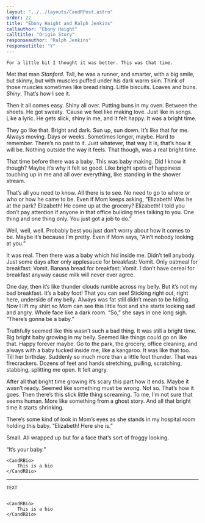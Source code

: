 ```yaml
---
layout: "../../layouts/CandRPost.astro"
order: 22
title: "Ebony Haight and Ralph Jenkins"
callauthor: "Ebony Haight"
calltitle: "Origin Story"
responseauthor: "Ralph Jenkins"
responsetitle: "Y"
---
```



<CandRItem id="call" title={frontmatter.calltitle} author={frontmatter.callauthor}>

	For a little bit I thought it was better. This was that time. 

Met that man *Stanford*. Tall, he was a runner, and smarter, with a big smile, but skinny, but with muscles puffed under his dark warm skin. Think of those muscles sometimes like bread rising. Little biscuits. Loaves and buns. *Shiny*. That’s how I see it. 

Then it all comes easy. Shiny all over. Putting buns in my oven. Between the sheets. He got sweaty. ‘Cause we feel like making love. Just like in songs. Like a lyric. He gets slick, shiny in me, and it felt happy. It was a bright time. 

They go like that. Bright and dark. Sun up, sun down. It’s like that for me. Always moving. Days or weeks. Sometimes longer, maybe. Hard to remember. There’s no past to it. Just whatever, that way it is, that’s how it will be. Nothing outside the way it feels. That though, was a real bright time. 

That time before there was a baby. This was baby making. Did I know it though? Maybe it’s why it felt so good. Like bright spots of happiness touching up in me and all over everything, like standing in the shower stream. 

That’s all you need to know. All there is to see. No need to go to where or who or how he came to be. Even if Mom keeps asking, “Elizabeth! Was he at the park? Elizabeth! He come up at the grocery? Elizabeth! I told you don’t pay attention if anyone in that office building tries talking to you. One thing and one thing only. You just got a job to do.” 

Well, well, well. Probably best you just don’t worry about how it comes to be. Maybe it’s because I’m pretty. Even if Mom says, “Ain’t nobody looking at you.” 

It was real. Then there was a baby which hid inside me. Didn’t tell anybody. Just some days after only applesauce for breakfast: Vomit. Only oatmeal for breakfast: Vomit. Banana bread for breakfast: Vomit. I don’t have cereal for breakfast anyway cause milk will never ever agree. 

One day, then it’s like thunder clouds rumble across my belly. But it’s not my bad breakfast. It’s a baby foot! That you can see! Sticking right out, right here, underside of my belly. Always was fat still didn’t mean to be hiding. Now I lift my shirt so Mom can see this little foot and she starts looking sad and angry. Whole face like a dark room. “So,” she says in one long sigh. “There’s gonna be a baby.” 

Truthfully seemed like this wasn’t such a bad thing. It was still a bright time. Big bright baby growing in my belly. Seemed like things could go on like that. Happy forever maybe. Go to the park, the grocery, office cleaning, and always with a baby tucked inside me, like a kangaroo. It was like that too. Till her birthday. Suddenly so much more than a little foot thunder. That was firecrackers. Dozens of feet and hands stretching, pulling, scratching, stabbing, splitting me open. It felt angry. 

After all that bright time growing it’s scary this part how it ends. Maybe it wasn’t ready. Seemed like something must be wrong. Not so. That’s how it goes. Then there’s this slick little thing screaming. To me, I’m not sure that seems human. More like something from a ghost story. And all that bright time it starts shrinking. 

There’s some kind of look in Mom’s eyes as she stands in my hospital room holding this baby. “Elizabeth! Here she is.” 

Small. All wrapped up but for a face that’s sort of froggy looking. 

“It’s your baby.”




	<CandRBio>
		This is a bio
	</CandRBio>

</CandRItem>

---

<CandRItem id="response" title={frontmatter.responsetitle} author={frontmatter.responseauthor}>


	TEXT


	<CandRBio>
		This is a bio
	</CandRBio>

</CandRItem>